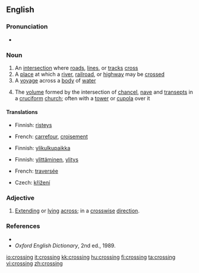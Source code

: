 {{wikipedia|dab=crossing}}
==English==

===Pronunciation===
*{{audio|en-us-crossing.ogg|Audio (US)}}

===Noun===
{{en-noun}}
#An [[intersection]] where [[road]]s, [[line]]s, or [[track]]s [[cross]]
#A [[place]] at which a [[river]], [[railroad]], or [[highway]] may be [[crossed]]
#A [[voyage]] across a [[body]] of [[water]]
#{{architecture}} The [[volume]] formed by the intersection of [[chancel]], [[nave]] and [[transept]]s in a [[cruciform]] [[church]]; often with a [[tower]] or [[cupola]] over it

====Translations====
{{trans-top|intersection where roads, lines, or tracks cross}}
* Finnish: [[risteys]]
{{trans-mid}}
* French: [[carrefour]], [[croisement]]
{{trans-bottom}}

{{trans-top|place at which a river, railroad, or highway may be crossed}}
* Finnish: [[ylikulkupaikka]]
{{trans-mid}}
{{trans-bottom}}

{{trans-top|voyage across a body of water}}
* Finnish: [[ylittäminen]], [[ylitys]]
{{trans-mid}}
* French: [[traversée]]
{{trans-bottom}}

{{trans-top|volume formed by the intersection of chancel, nave and transepts in a cruciform church}}
* Czech: [[křížení]] {{n}}
{{trans-mid}}
{{trans-bottom}}

===Adjective===
{{en-adj|-}}
#{{rare}} [[extend|Extending]] or [[lying]] [[across]]; in a [[crosswise]] [[direction]].

===References===
*{{R:Dictionary.com|crossing}}
*''Oxford English Dictionary'', 2nd ed., 1989.

[[io:crossing]]
[[it:crossing]]
[[kk:crossing]]
[[hu:crossing]]
[[fi:crossing]]
[[ta:crossing]]
[[vi:crossing]]
[[zh:crossing]]